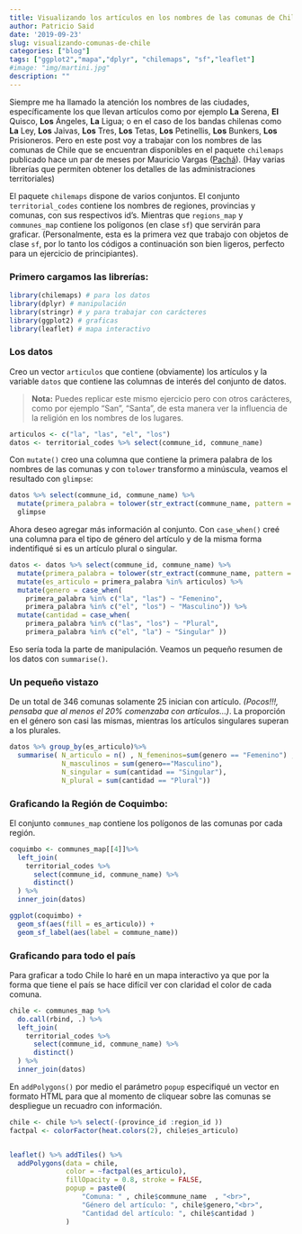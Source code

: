 ```yaml
---
title: Visualizando los artículos en los nombres de las comunas de Chile
author: Patricio Said
date: '2019-09-23'
slug: visualizando-comunas-de-chile
categories: ["blog"]
tags: ["ggplot2","mapa","dplyr", "chilemaps", "sf","leaflet"]
#image: "img/martini.jpg"
description: ""
---
```


Siempre me ha llamado la atención los nombres de las ciudades, específicamente los que llevan artículos como por ejemplo **La** Serena, **El** Quisco, **Los** Ángeles, **La** Ligua; o en el caso de los bandas chilenas como **La** Ley, **Los** Jaivas, **Los** Tres, **Los** Tetas, **Los** Petinellis, **Los** Bunkers, **Los** Prisioneros. Pero en este post voy a trabajar con los nombres de las comunas de Chile que se encuentran disponibles en el paquete `chilemaps` publicado hace un par de meses por Mauricio Vargas ([Pachá](https://pacha.hk/)).  (Hay varias librerías que permiten obtener los detalles de las administraciones territoriales)

El paquete `chilemaps` dispone de varios conjuntos. El conjunto `territorial_codes` contiene los nombres de regiones, provincias y comunas, con sus respectivos id's. Mientras que `regions_map` y `communes_map` contiene los polígonos (en clase `sf`) que servirán para graficar.  (Personalmente, esta es la primera vez que trabajo con objetos de clase `sf`, por lo tanto los códigos a continuación son bien ligeros, perfecto para un ejercicio de principiantes).   


### Primero cargamos las librerías:  

```r
library(chilemaps) # para los datos
library(dplyr) # manipulación
library(stringr) # y para trabajar con carácteres
library(ggplot2) # graficas
library(leaflet) # mapa interactivo
```


### Los datos  

Creo un vector `articulos` que contiene (obviamente) los artículos y la variable `datos` que contiene las columnas de interés del conjunto de datos.  

> **Nota:** Puedes replicar este mismo ejercicio pero con otros carácteres, como por ejemplo "San", "Santa", de esta manera ver la influencia de la religión en los nombres de los lugares.  


```r
articulos <- c("la", "las", "el", "los")
datos <- territorial_codes %>% select(commune_id, commune_name)
```

Con `mutate()` creo una columna que contiene la primera palabra de los nombres de las comunas y con `tolower` transformo a minúscula, veamos el resultado con `glimpse`:  


```r
datos %>% select(commune_id, commune_name) %>%  
  mutate(primera_palabra = tolower(str_extract(commune_name, pattern = "\\w+"))) %>% 
  glimpse
```

Ahora deseo agregar más información al conjunto. Con `case_when()` creé una columna para el tipo de género del artículo y de la misma forma indentifiqué si es un artículo plural o singular. 

```r
datos <- datos %>% select(commune_id, commune_name) %>%  
  mutate(primera_palabra = tolower(str_extract(commune_name, pattern = "\\w+"))) %>% 
  mutate(es_articulo = primera_palabra %in% articulos) %>% 
  mutate(genero = case_when(
    primera_palabra %in% c("la", "las") ~ "Femenino",
    primera_palabra %in% c("el", "los") ~ "Masculino")) %>% 
  mutate(cantidad = case_when(
    primera_palabra %in% c("las", "los") ~ "Plural",
    primera_palabra %in% c("el", "la") ~ "Singular" ))
```

Eso sería toda la parte de manipulación. Veamos un pequeño resumen de los datos con `summarise()`. 

### Un pequeño vistazo 

De un total de 346 comunas solamente 25 inician con artículo. *(Pocos!!!, pensaba que al menos el 20% comenzaba con artículos...)*. La proporción en el género son casi las mismas, mientras los artículos singulares superan a los plurales.  

```r
datos %>% group_by(es_articulo)%>% 
  summarise( N_articulo = n() , N_femeninos=sum(genero == "Femenino") ,  
             N_masculinos = sum(genero=="Masculino"),
             N_singular = sum(cantidad == "Singular"),
             N_plural = sum(cantidad == "Plural")) 
```

### Graficando la Región de Coquimbo:  

El conjunto `communes_map` contiene los polígonos de las comunas por cada región.

```r
coquimbo <- communes_map[[4]]%>% 
  left_join(
    territorial_codes %>% 
      select(commune_id, commune_name) %>% 
      distinct()
  ) %>% 
  inner_join(datos)

ggplot(coquimbo) + 
  geom_sf(aes(fill = es_articulo)) +
  geom_sf_label(aes(label = commune_name))
```

### Graficando para todo el país  

Para graficar a todo Chile lo haré en un mapa interactivo ya que por la forma que tiene el país se hace difícil ver con claridad el color de cada comuna.  


```r
chile <- communes_map %>% 
  do.call(rbind, .) %>% 
  left_join(
    territorial_codes %>% 
      select(commune_id, commune_name) %>% 
      distinct()
  ) %>% 
  inner_join(datos)
```

En `addPolygons()` por medio el parámetro `popup` especifiqué un vector en formato HTML para que al momento de cliquear sobre las comunas se despliegue un recuadro con información.  



```r
chile <- chile %>% select(-(province_id :region_id ))
factpal <- colorFactor(heat.colors(2), chile$es_articulo)


leaflet() %>% addTiles() %>%  
  addPolygons(data = chile,
              color = ~factpal(es_articulo),
              fillOpacity = 0.8, stroke = FALSE,
              popup = paste0( 
                  "Comuna: " , chile$commune_name  , "<br>",
                  "Género del artículo: ", chile$genero,"<br>",
                  "Cantidad del artículo: ", chile$cantidad )
              )
```

